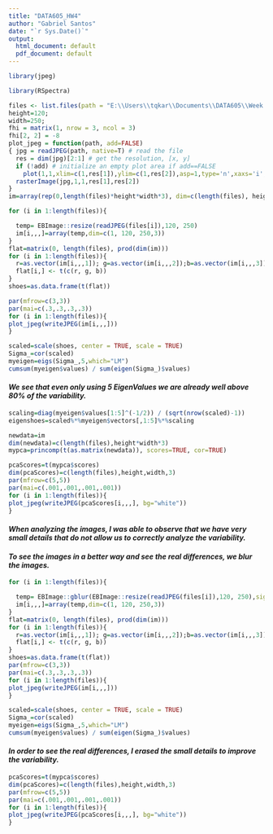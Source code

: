 ---
title: "DATA605_HW4"
author: "Gabriel Santos"
date: "`r Sys.Date()`"
output:
  html_document: default
  pdf_document: default
---

```{r}

library(jpeg)

library(RSpectra)
```


```{r}
files <- list.files(path = "E:\\Users\\tqkar\\Documents\\DATA605\\Week 4\\jpg", pattern = ".jpg", full.names = TRUE)
height=120; 
width=250;
fhi = matrix(1, nrow = 3, ncol = 3)
fhi[2, 2] = -8
plot_jpeg = function(path, add=FALSE)
{ jpg = readJPEG(path, native=T) # read the file
  res = dim(jpg)[2:1] # get the resolution, [x, y]
  if (!add) # initialize an empty plot area if add==FALSE
    plot(1,1,xlim=c(1,res[1]),ylim=c(1,res[2]),asp=1,type='n',xaxs='i',yaxs='i',xaxt='n',yaxt='n',xlab='',ylab='',bty='n')
  rasterImage(jpg,1,1,res[1],res[2])
}
im=array(rep(0,length(files)*height*width*3), dim=c(length(files), height, width,3))

for (i in 1:length(files)){

  temp= EBImage::resize(readJPEG(files[i]),120, 250)
  im[i,,,]=array(temp,dim=c(1, 120, 250,3))
}
flat=matrix(0, length(files), prod(dim(im)))
for (i in 1:length(files)){
  r=as.vector(im[i,,,1]); g=as.vector(im[i,,,2]);b=as.vector(im[i,,,3])
  flat[i,] <- t(c(r, g, b))
}
shoes=as.data.frame(t(flat))

```


```{r}
par(mfrow=c(3,3))
par(mai=c(.3,.3,.3,.3))
for (i in 1:length(files)){ 
plot_jpeg(writeJPEG(im[i,,,]))
}

```


```{r}
scaled=scale(shoes, center = TRUE, scale = TRUE)
Sigma_=cor(scaled)
myeigen=eigs(Sigma_,5,which="LM")
cumsum(myeigen$values) / sum(eigen(Sigma_)$values)
```


#### *We see that even only using 5 EigenValues we are already well above 80% of the variability.*

```{r}
scaling=diag(myeigen$values[1:5]^(-1/2)) / (sqrt(nrow(scaled)-1))
eigenshoes=scaled%*%myeigen$vectors[,1:5]%*%scaling
```

```{r}
newdata=im
dim(newdata)=c(length(files),height*width*3)
mypca=princomp(t(as.matrix(newdata)), scores=TRUE, cor=TRUE)
```


```{r}
pcaScores=t(mypca$scores)
dim(pcaScores)=c(length(files),height,width,3)
par(mfrow=c(5,5))
par(mai=c(.001,.001,.001,.001))
for (i in 1:length(files)){
plot_jpeg(writeJPEG(pcaScores[i,,,], bg="white"))  
}
```


#### *When analyzing the images, I was able to observe that we have very small details that do not allow us to correctly analyze the variability.*

#### *To see the images in a better way and see the real differences, we blur the images.*

```{r}
for (i in 1:length(files)){

  temp= EBImage::gblur(EBImage::resize(readJPEG(files[i]),120, 250),sigma = 8, radius=5)
  im[i,,,]=array(temp,dim=c(1, 120, 250,3))
}
flat=matrix(0, length(files), prod(dim(im)))
for (i in 1:length(files)){
  r=as.vector(im[i,,,1]); g=as.vector(im[i,,,2]);b=as.vector(im[i,,,3])
  flat[i,] <- t(c(r, g, b))
}
shoes=as.data.frame(t(flat))
par(mfrow=c(3,3))
par(mai=c(.3,.3,.3,.3))
for (i in 1:length(files)){ 
plot_jpeg(writeJPEG(im[i,,,]))
}
```


```{r}
scaled=scale(shoes, center = TRUE, scale = TRUE)
Sigma_=cor(scaled)
myeigen=eigs(Sigma_,5,which="LM")
cumsum(myeigen$values) / sum(eigen(Sigma_)$values)
```


#### *In order to see the real differences, I erased the small details to improve the variability.*

```{r}
pcaScores=t(mypca$scores)
dim(pcaScores)=c(length(files),height,width,3)
par(mfrow=c(5,5))
par(mai=c(.001,.001,.001,.001))
for (i in 1:length(files)){
plot_jpeg(writeJPEG(pcaScores[i,,,], bg="white"))  
}
```


